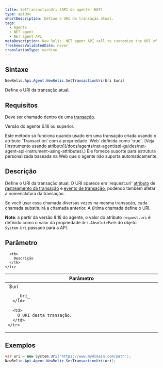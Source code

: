 ```yaml
---
title: SetTransactionUri (API do agente .NET)
type: apiDoc
shortDescription: Define o URI da transação atual.
tags:
  - Agents
  - NET agent
  - NET agent API
metaDescription: New Relic .NET agent API call to customize the URI of a transaction (use with attribute-based custom instrumentation).
freshnessValidatedDate: never
translationType: machine
---
```


## Sintaxe

```cs
NewRelic.Api.Agent.NewRelic.SetTransactionUri(Uri $uri)
```

Define o URI da transação atual.

## Requisitos

Deve ser chamado dentro de uma [transação](/docs/accounts-partnerships/education/getting-started-new-relic/glossary#transaction).

Versão do agente 6.16 ou superior.

<Callout variant="important">
  Este método só funciona quando usado em uma transação criada usando o atributo `Transaction` com a propriedade `Web` definida como `true`. (Veja [instrumento usando atributo](/docs/agents/net-agent/api-guides/net-agent-api-instrument-using-attributes).) Ele fornece suporte para estrutura personalizada baseada na Web que o agente não suporta automaticamente.
</Callout>

## Descrição

Define o URI da transação atual. O URI aparece em 'request.uri' [atributo](/docs/agents/net-agent/attributes/net-agent-attributes) de [rastreamento da transação](/docs/apm/transactions/transaction-traces/transaction-traces) e [evento de transação](/docs/using-new-relic/metrics/analyze-your-metrics/data-collection-metric-timeslice-event-data), podendo também afetar a nomenclatura da transação.

Se você usar essa chamada diversas vezes na mesma transação, cada chamada substituirá a chamada anterior. A última chamada define o URI.

<DoNotTranslate>**Note**</DoNotTranslate>: a partir da versão 8.18 do agente, o valor do atributo `request.uri` é definido como o valor da propriedade `Uri.AbsolutePath` do objeto `System.Uri` passado para a API.

## Parâmetro

<table>
  <thead>
    <tr>
      <th width="25%">
        Parâmetro
      </th>

      <th>
        Descrição
      </th>
    </tr>
  </thead>

  <tbody>
    <tr>
      <td>
        `$uri`

        _Uri_
      </td>

      <td>
        O URI desta transação.
      </td>
    </tr>
  </tbody>
</table>

## Exemplos

```cs
var uri = new System.Uri("https://www.mydomain.com/path");
NewRelic.Api.Agent.NewRelic.SetTransactionUri(uri);
```
